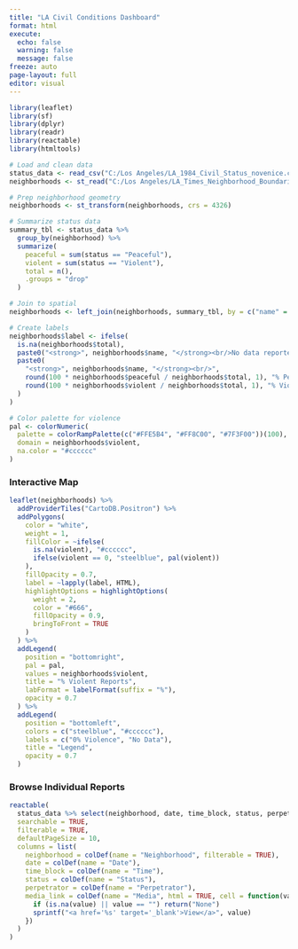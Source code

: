 ```yaml
---
title: "LA Civil Conditions Dashboard"
format: html
execute:
  echo: false
  warning: false
  message: false
freeze: auto
page-layout: full
editor: visual
---
```


```r
library(leaflet)
library(sf)
library(dplyr)
library(readr)
library(reactable)
library(htmltools)

# Load and clean data
status_data <- read_csv("C:/Los Angeles/LA_1984_Civil_Status_novenice.csv")
neighborhoods <- st_read("C:/Los Angeles/LA_Times_Neighborhood_Boundaries.geojson", quiet = TRUE)

# Prep neighborhood geometry
neighborhoods <- st_transform(neighborhoods, crs = 4326)

# Summarize status data
summary_tbl <- status_data %>%
  group_by(neighborhood) %>%
  summarize(
    peaceful = sum(status == "Peaceful"),
    violent = sum(status == "Violent"),
    total = n(),
    .groups = "drop"
  )

# Join to spatial
neighborhoods <- left_join(neighborhoods, summary_tbl, by = c("name" = "neighborhood"))

# Create labels
neighborhoods$label <- ifelse(
  is.na(neighborhoods$total),
  paste0("<strong>", neighborhoods$name, "</strong><br/>No data reported."),
  paste0(
    "<strong>", neighborhoods$name, "</strong><br/>",
    round(100 * neighborhoods$peaceful / neighborhoods$total, 1), "% Peaceful<br/>",
    round(100 * neighborhoods$violent / neighborhoods$total, 1), "% Violent"
  )
)

# Color palette for violence
pal <- colorNumeric(
  palette = colorRampPalette(c("#FFE5B4", "#FF8C00", "#7F3F00"))(100),
  domain = neighborhoods$violent,
  na.color = "#cccccc"
)
``` 

### Interactive Map

```r
leaflet(neighborhoods) %>%
  addProviderTiles("CartoDB.Positron") %>%
  addPolygons(
    color = "white",
    weight = 1,
    fillColor = ~ifelse(
      is.na(violent), "#cccccc",
      ifelse(violent == 0, "steelblue", pal(violent))
    ),
    fillOpacity = 0.7,
    label = ~lapply(label, HTML),
    highlightOptions = highlightOptions(
      weight = 2,
      color = "#666",
      fillOpacity = 0.9,
      bringToFront = TRUE
    )
  ) %>%
  addLegend(
    position = "bottomright",
    pal = pal,
    values = neighborhoods$violent,
    title = "% Violent Reports",
    labFormat = labelFormat(suffix = "%"),
    opacity = 0.7
  ) %>%
  addLegend(
    position = "bottomleft",
    colors = c("steelblue", "#cccccc"),
    labels = c("0% Violence", "No Data"),
    title = "Legend",
    opacity = 0.7
  )
```

### Browse Individual Reports

```r
reactable(
  status_data %>% select(neighborhood, date, time_block, status, perpetrator, media_link),
  searchable = TRUE,
  filterable = TRUE,
  defaultPageSize = 10,
  columns = list(
    neighborhood = colDef(name = "Neighborhood", filterable = TRUE),
    date = colDef(name = "Date"),
    time_block = colDef(name = "Time"),
    status = colDef(name = "Status"),
    perpetrator = colDef(name = "Perpetrator"),
    media_link = colDef(name = "Media", html = TRUE, cell = function(value) {
      if (is.na(value) || value == "") return("None")
      sprintf("<a href='%s' target='_blank'>View</a>", value)
    })
  )
)
```
